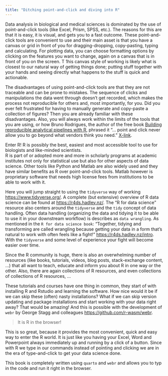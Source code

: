 ```yaml
---
title: "Ditching point-and-click and diving into R"
---
```


Data analysis in biological and medical sciences is dominated by the use of point-and-click tools (like Excel, Prism, SPSS, etc.). The reasons for this are that it is easy, it is visual, and gets you to a fast outcome. These point-and-click tools are convenient to use and their main asset is that you have a canvas or grid in front of you for dragging-dropping, copy-pasting, typing and calculating. For plotting data, you can choose formatting options by clicking on the features you want to change, again on a canvas that is in front of you on the screen. T 1his canvas style of working is likely what is closest to our natural way of getting things done; putting stuff together with your hands and seeing directly what happens to the stuff is quick and actionable.

The disadvantages of using point-and-click tools are that they are not traceable and can be prone to mistakes. The sequence of clicks and manipulations the data went through doesn't get recorded, which makes the process not reproducible for others and, most importantly, for you. Did you ever felt frustrated for having to manually generate and copy-paste a collection of figures? Then you are already familiar with these disadvantages. Also, you will always work within the limits of the tools that you are using, or how Bruno Rodrigues, the author of the free book [Building reproducible analytical pipelines with R](https://raps-with-r.dev/), phrased it "... point and click never allow you to go beyond what vendors think you need." [X-link](https://x.com/brodriguesco/status/1703325625384096025?s=20).

Enter R! R is possibly the best, easiest and most accessible tool to use for biologists and like-minded scientists.\
R is part of or adopted more and more in scholarly programs at academic institutes not only for statistical use but also for other aspects of data science. Other tools like Python and Matlab are also widely used and they have similar benefits as R over point-and-click tools. Matlab however is proprietary software that needs high license fees from institutions to be able to work with it.

Here you will jump straight to using the `tidyverse` way of working <https://www.tidyverse.org/>. A complete (but extensive) overview of R data science can be found at <https://r4ds.hadley.nz/>. The "R for data science" resource also centers around the `tidyverse` and the `tidy` concept of data handling. Often data handling (organizing the data and tidying it to be able to use it in your downstream workflow) is describes as `data wrangling`. As mentioned in the `R for data science book`: "Together, tidying and transforming are called wrangling because getting your data in a form that's natural to work with often feels like a fight!" <https://r4ds.hadley.nz/intro>. With the `tidyverse` and some level of experience your fight will become easier over time.

Since the R community is huge, there is also an overwhelming number of resources (like books, tutorials, videos, blog posts, stack-exchange content, ...) that all want to teach, educate and inform you about R in one way or the other. Also, there are again collections of R resources, and even collections of collections of R resources, ...

These tutorials and courses have one thing in common, they start of with installing R and Rstudio and learning the software. How nice would it be if we can skip these (often) nasty installations? What if we can skip version updating and package installations and start working with your data right away? That would be amazing! And this is possible with the development of `webr` by George Stagg and colleagues <https://github.com/r-wasm/webr>.

> It is R in the browser!

This is so great, because it provides the most convenient, quick and easy way to enter the R world. It is just like you having your Excel, Word and Powerpoint always immediately up and running by a click of a button. Since with R we type in our commands instead of pointing and clicking we are in the era of type-and-click to get your data science done.

This book is completely written using `quarto` and `webr` and allows you to typ in the code and run it right in the browser.
